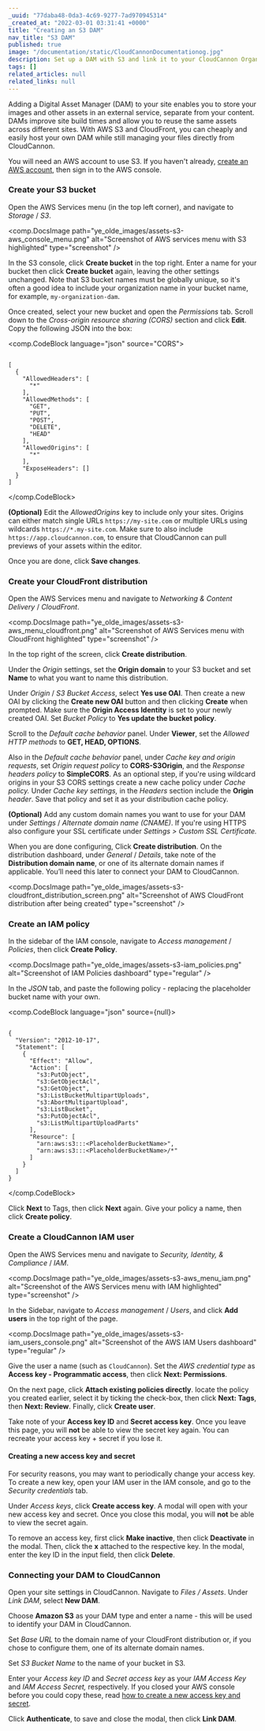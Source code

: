 ```yaml
---
_uuid: "77daba48-0da3-4c69-9277-7ad970945314"
_created_at: "2022-03-01 03:31:41 +0000"
title: "Creating an S3 DAM"
nav_title: "S3 DAM"
published: true
image: "/documentation/static/CloudCannonDocumentationog.jpg"
description: Set up a DAM with S3 and link it to your CloudCannon Organization
tags: []
related_articles: null
related_links: null
---
```


Adding a Digital Asset Manager (DAM) to your site enables you to store your images and other assets in an external service, separate from your content. DAMs improve site build times and allow you to reuse the same assets across different sites. With AWS S3 and CloudFront, you can cheaply and easily host your own DAM while still managing your files directly from CloudCannon.

You will need an AWS account to use S3. If you haven't already, [create an AWS account](https://portal.aws.amazon.com/billing/signup.), then sign in to the AWS console.

### Create your S3 bucket
Open the AWS Services menu (in the top left corner), and navigate to *Storage* / *S3*.

<comp.DocsImage path="ye_olde_images/assets-s3-aws_console_menu.png" alt="Screenshot of AWS services menu with S3 highlighted" type="screenshot" />

In the S3 console, click **Create bucket** in the top right. Enter a name for your bucket then click **Create bucket** again, leaving the other settings unchanged. Note that S3 bucket names must be globally unique, so it's often a good idea to include your organization name in your bucket name, for example, `my-organization-dam`.

Once created, select your new bucket and open the *Permissions* tab. Scroll down to the *Cross-origin resource sharing (CORS)* section and click **Edit**. Copy the following JSON into the box:

<comp.CodeBlock language="json" source="CORS">
```

[
  {
    "AllowedHeaders": [
      "*"
    ],
    "AllowedMethods": [
      "GET",
      "PUT",
      "POST",
      "DELETE",
      "HEAD"
    ],
    "AllowedOrigins": [
      "*"
    ],
    "ExposeHeaders": []
  }
]
```
</comp.CodeBlock>

**(Optional)** Edit the *AllowedOrigins* key to include only your sites. Origins can either match single URLs `https://my-site.com` or multiple URLs using wildcards `https://*.my-site.com`. Make sure to also include `https://app.cloudcannon.com`, to ensure that CloudCannon can pull previews of your assets within the editor.

Once you are done, click **Save changes**.

### Create your CloudFront distribution
Open the AWS Services menu and navigate to *Networking & Content Delivery* / *CloudFront*.

<comp.DocsImage path="ye_olde_images/assets-s3-aws_menu_cloudfront.png" alt="Screenshot of AWS Services menu with CloudFront highlighted" type="screenshot" />

In the top right of the screen, click **Create distribution**.

Under the *Origin* settings, set the **Origin domain** to your S3 bucket and set **Name** to what you want to name this distribution.

Under *Origin* / *S3 Bucket Access*, select **Yes use OAI**. Then create a new OAI by clicking the **Create new OAI** button and then clicking **Create** when prompted. Make sure the **Origin Access Identity** is set to your newly created OAI. Set *Bucket Policy* to **Yes update the bucket policy**.

Scroll to the *Default cache behavior* panel. Under **Viewer**, set the *Allowed HTTP methods* to **GET, HEAD, OPTIONS**.

Also in the *Default cache behavior* panel, under *Cache key and origin requests*, set *Origin request policy* to **CORS-S3Origin**, and the *Response headers policy* to **SimpleCORS**. As an optional step, if you're using wildcard origins in your S3 CORS settings create a new cache policy under *Cache policy.* Under *Cache key settings,* in the *Headers* section include the **Origin** *header*. Save that policy and set it as your distribution cache policy.

**(Optional)** Add any custom domain names you want to use for your DAM under *Settings* / *Alternate domain name (CNAME)*. If you're using HTTPS also configure your SSL certificate under *Settings &gt; Custom SSL Certificate.*

When you are done configuring, Click **Create distribution**. On the distribution dashboard, under *General* / *Details*, take note of the **Distribution domain name**, or one of its alternate domain names if applicable. You’ll need this later to connect your DAM to CloudCannon.

<comp.DocsImage path="ye_olde_images/assets-s3-cloudfront_distribution_screen.png" alt="Screenshot of AWS CloudFront distribution after being created" type="screenshot" />

### Create an IAM policy
In the sidebar of the IAM console, navigate to *Access management* / *Policies*, then click **Create Policy**.

<comp.DocsImage path="ye_olde_images/assets-s3-iam_policies.png" alt="Screenshot of IAM Policies dashboard" type="regular" />

In the *JSON* tab, and paste the following policy - replacing the placeholder bucket name with your own.

<comp.CodeBlock language="json" source={null}>
```

{
  "Version": "2012-10-17",
  "Statement": [
    {
      "Effect": "Allow",
      "Action": [
        "s3:PutObject",
        "s3:GetObjectAcl",
        "s3:GetObject",
        "s3:ListBucketMultipartUploads",
        "s3:AbortMultipartUpload",
        "s3:ListBucket",
        "s3:PutObjectAcl",
        "s3:ListMultipartUploadParts"
      ],
      "Resource": [
        "arn:aws:s3:::<PlaceholderBucketName>",
        "arn:aws:s3:::<PlaceholderBucketName>/*"
      ]
    }
  ]
}
```
</comp.CodeBlock>

Click **Next** to Tags, then click **Next** again. Give your policy a name, then click **Create policy**.

### Create a CloudCannon IAM user
Open the AWS Services menu and navigate to *Security, Identity, & Compliance* / *IAM*.

<comp.DocsImage path="ye_olde_images/assets-s3-aws_menu_iam.png" alt="Screenshot of the AWS Services menu with IAM highlighted" type="screenshot" />

In the Sidebar, navigate to *Access management* / *Users*, and click **Add users** in the top right of the page.

<comp.DocsImage path="ye_olde_images/assets-s3-iam_users_console.png" alt="Screenshot of the AWS IAM Users dashboard" type="regular" />

Give the user a name (such as `CloudCannon`). Set the *AWS credential type* as **Access key - Programmatic access**, then click **Next: Permissions**.

On the next page, click **Attach existing policies directly**. locate the policy you created earlier, select it by ticking the check-box, then click **Next: Tags**, then **Next: Review**. Finally, click **Create user**.

Take note of your **Access key ID** and **Secret access key**. Once you leave this page, you will **not** be able to view the secret key again. You can recreate your access key + secret if you lose it.



#### Creating a new access key and secret
For security reasons, you may want to periodically change your access key. To create a new key, open your IAM user in the IAM console, and go to the *Security credentials* tab.

Under *Access keys*, click **Create access key**. A modal will open with your new access key and secret. Once you close this modal, you will **not** be able to view the secret again.

To remove an access key, first click **Make inactive**, then click **Deactivate** in the modal. Then, click the **x** attached to the respective key. In the modal, enter the key ID in the input field, then click **Delete**.

### Connecting your DAM to CloudCannon
Open your site settings in CloudCannon. Navigate to *Files* */* *Assets*. Under *Link DAM*, select **New DAM**.

Choose **Amazon S3** as your DAM type and enter a name - this will be used to identify your DAM in CloudCannon.

Set *Base URL* to the domain name of your CloudFront distribution or, if you chose to configure them, one of its alternate domain names.

Set *S3 Bucket Name* to the name of your bucket in S3.

Enter your *Access key ID* and *Secret access key* as your *IAM Access Key* and *IAM Access Secret,* respectively. If you closed your AWS console before you could copy these, read [how to create a new access key and secret](#creating-a-new-access-key-and-secret).

Click **Authenticate**, to save and close the modal, then click **Link DAM**.
